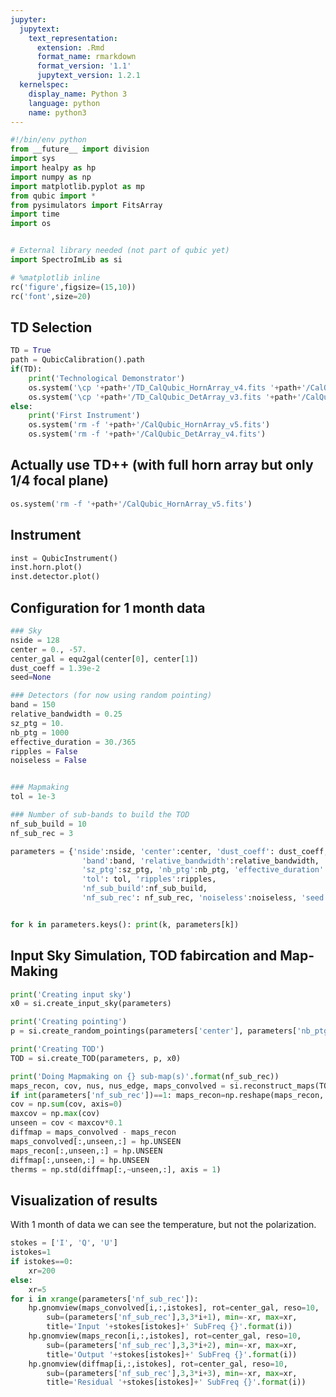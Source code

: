 ```yaml
---
jupyter:
  jupytext:
    text_representation:
      extension: .Rmd
      format_name: rmarkdown
      format_version: '1.1'
      jupytext_version: 1.2.1
  kernelspec:
    display_name: Python 3
    language: python
    name: python3
---
```


```python
#!/bin/env python
from __future__ import division
import sys
import healpy as hp
import numpy as np
import matplotlib.pyplot as mp
from qubic import *
from pysimulators import FitsArray
import time
import os


# External library needed (not part of qubic yet)
import SpectroImLib as si

# %matplotlib inline
rc('figure',figsize=(15,10))
rc('font',size=20)
```

## TD Selection

```python
TD = True
path = QubicCalibration().path
if(TD):
	print('Technological Demonstrator')
	os.system('\cp '+path+'/TD_CalQubic_HornArray_v4.fits '+path+'/CalQubic_HornArray_v5.fits')
	os.system('\cp '+path+'/TD_CalQubic_DetArray_v3.fits '+path+'/CalQubic_DetArray_v4.fits')
else:
	print('First Instrument')
	os.system('rm -f '+path+'/CalQubic_HornArray_v5.fits')
	os.system('rm -f '+path+'/CalQubic_DetArray_v4.fits')
```

## Actually use TD++ (with full horn array but only 1/4 focal plane)

```python
os.system('rm -f '+path+'/CalQubic_HornArray_v5.fits')
```

## Instrument

```python
inst = QubicInstrument()
inst.horn.plot()
inst.detector.plot()
```

## Configuration for 1 month data

```python
### Sky 
nside = 128
center = 0., -57.
center_gal = equ2gal(center[0], center[1])
dust_coeff = 1.39e-2
seed=None

### Detectors (for now using random pointing)
band = 150
relative_bandwidth = 0.25
sz_ptg = 10.
nb_ptg = 1000
effective_duration = 30./365
ripples = False   
noiseless = False


### Mapmaking
tol = 1e-3

### Number of sub-bands to build the TOD
nf_sub_build = 10
nf_sub_rec = 3

parameters = {'nside':nside, 'center':center, 'dust_coeff': dust_coeff, 
				'band':band, 'relative_bandwidth':relative_bandwidth,
				'sz_ptg':sz_ptg, 'nb_ptg':nb_ptg, 'effective_duration':effective_duration, 
				'tol': tol, 'ripples':ripples,
				'nf_sub_build':nf_sub_build, 
				'nf_sub_rec': nf_sub_rec, 'noiseless':noiseless, 'seed':seed}


for k in parameters.keys(): print(k, parameters[k])
```

## Input Sky Simulation, TOD fabircation and Map-Making

```python
print('Creating input sky')
x0 = si.create_input_sky(parameters)

print('Creating pointing')
p = si.create_random_pointings(parameters['center'], parameters['nb_ptg'], parameters['sz_ptg'])

print('Creating TOD')
TOD = si.create_TOD(parameters, p, x0)

print('Doing Mapmaking on {} sub-map(s)'.format(nf_sub_rec))
maps_recon, cov, nus, nus_edge, maps_convolved = si.reconstruct_maps(TOD, parameters, p, x0=x0)
if int(parameters['nf_sub_rec'])==1: maps_recon=np.reshape(maps_recon, np.shape(maps_convolved))
cov = np.sum(cov, axis=0)
maxcov = np.max(cov)
unseen = cov < maxcov*0.1
diffmap = maps_convolved - maps_recon
maps_convolved[:,unseen,:] = hp.UNSEEN
maps_recon[:,unseen,:] = hp.UNSEEN
diffmap[:,unseen,:] = hp.UNSEEN
therms = np.std(diffmap[:,~unseen,:], axis = 1)
```

## Visualization of results
With 1 month of data we can see the temperature, but not the polarization.

```python
stokes = ['I', 'Q', 'U']
istokes=1
if istokes==0: 
    xr=200
else:
    xr=5
for i in xrange(parameters['nf_sub_rec']):
    hp.gnomview(maps_convolved[i,:,istokes], rot=center_gal, reso=10, 
        sub=(parameters['nf_sub_rec'],3,3*i+1), min=-xr, max=xr, 
        title='Input '+stokes[istokes]+' SubFreq {}'.format(i))
    hp.gnomview(maps_recon[i,:,istokes], rot=center_gal, reso=10, 
        sub=(parameters['nf_sub_rec'],3,3*i+2), min=-xr, max=xr, 
        title='Output '+stokes[istokes]+' SubFreq {}'.format(i))
    hp.gnomview(diffmap[i,:,istokes], rot=center_gal, reso=10, 
        sub=(parameters['nf_sub_rec'],3,3*i+3), min=-xr, max=xr, 
        title='Residual '+stokes[istokes]+' SubFreq {}'.format(i))
```

```python

```

